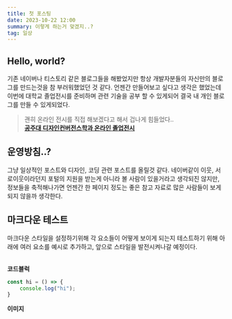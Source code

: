 ```yaml
---
title: 첫 포스팅
date: 2023-10-22 12:00
summary: 이렇게 하는거 맞겠지..?
tag: 일상
---
```


## Hello, world?
기존 네이버나 티스토리 같은 블로그들을 해봤었지만 항상 개발자분들의 자신만의 블로그를 만드는것을 참 부러워했었던 것 같다. 언젠간 만들어보고 싶다고 생각은 했었는데 이번에 대학교 졸업전시를 준비하며 관련 기술을 공부 할 수 있게되어 결국 내 개인 블로그를 만들 수 있게되었다.

>괜히 온라인 전시를 직접 해보겠다고 해서 겁나게 힘들었다..  
>**[공주대 디자인컨버전스학과 온라인 졸업전시](https://knu-exhibition-dev.vercel.app/ "방문해보기")**

## 운영방침..?
그냥 일상적인 포스트와 디자인, 코딩 관련 포스트를 올릴것 같다. 네이버같이 이웃, 서로이웃이라던지 포털의 지원을 받는게 아니라 볼 사람이 있을거라고 생각되진 않지만, 정보들을 축적해나가면 언젠간 한 페이지 정도는 좋은 참고 자료로 많은 사람들이 보게되지 않을까 생각한다.

## 마크다운 테스트

마크다운 스타일을 설정하기위해 각 요소들이 어떻게 보이게 되는지 테스트하기 위해 아래에 여러 요소를 예시로 추가하고, 앞으로 스타일을 발전시켜나갈 예정이다.<br/><br/>

**코드블럭**

```typescript
const hi = () => {
    console.log("hi");
}
```

**이미지**<br/><br/>

<ImageViewer src='/posts/first-post/flag.jpg' />